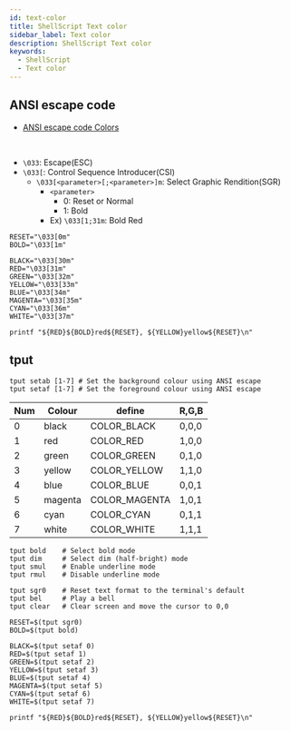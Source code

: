 ```yaml
---
id: text-color
title: ShellScript Text color
sidebar_label: Text color
description: ShellScript Text color
keywords:
  - ShellScript
  - Text color
---
```


## ANSI escape code

- [ANSI escape code Colors](https://en.wikipedia.org/wiki/ANSI_escape_code#Colors)

<br />

- `\033`: Escape(ESC)
- `\033[`: Control Sequence Introducer(CSI)
  - `\033[<parameter>[;<parameter>]m`: Select Graphic Rendition(SGR)
    - `<parameter>`
      - 0: Reset or Normal
      - 1: Bold
    - Ex) `\033[1;31m`: Bold Red

```shell
RESET="\033[0m"
BOLD="\033[1m"

BLACK="\033[30m"
RED="\033[31m"
GREEN="\033[32m"
YELLOW="\033[33m"
BLUE="\033[34m"
MAGENTA="\033[35m"
CYAN="\033[36m"
WHITE="\033[37m"

printf "${RED}${BOLD}red${RESET}, ${YELLOW}yellow${RESET}\n"
```

## tput

```shell
tput setab [1-7] # Set the background colour using ANSI escape
tput setaf [1-7] # Set the foreground colour using ANSI escape
```

| Num | Colour  | define        | R,G,B |
| --- | ------- | ------------- | ----- |
| 0   | black   | COLOR_BLACK   | 0,0,0 |
| 1   | red     | COLOR_RED     | 1,0,0 |
| 2   | green   | COLOR_GREEN   | 0,1,0 |
| 3   | yellow  | COLOR_YELLOW  | 1,1,0 |
| 4   | blue    | COLOR_BLUE    | 0,0,1 |
| 5   | magenta | COLOR_MAGENTA | 1,0,1 |
| 6   | cyan    | COLOR_CYAN    | 0,1,1 |
| 7   | white   | COLOR_WHITE   | 1,1,1 |

```shell
tput bold    # Select bold mode
tput dim     # Select dim (half-bright) mode
tput smul    # Enable underline mode
tput rmul    # Disable underline mode
```

```shell
tput sgr0    # Reset text format to the terminal's default
tput bel     # Play a bell
tput clear   # Clear screen and move the cursor to 0,0
```

```shell
RESET=$(tput sgr0)
BOLD=$(tput bold)

BLACK=$(tput setaf 0)
RED=$(tput setaf 1)
GREEN=$(tput setaf 2)
YELLOW=$(tput setaf 3)
BLUE=$(tput setaf 4)
MAGENTA=$(tput setaf 5)
CYAN=$(tput setaf 6)
WHITE=$(tput setaf 7)

printf "${RED}${BOLD}red${RESET}, ${YELLOW}yellow${RESET}\n"
```
